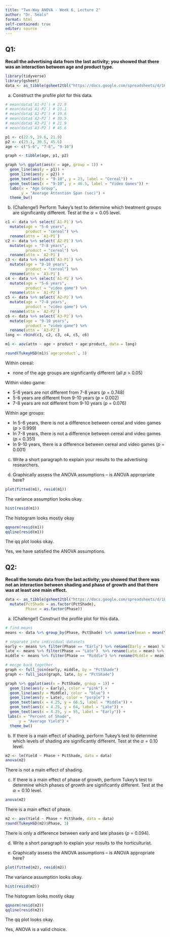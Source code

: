 ```yaml
---
title: "Two-Way ANOVA - Week 6, Lecture 2"
author: "Dr. Seals"
format: html
self-contained: true
editor: source
---
```


## Q1:

**Recall the advertising data from the last activity; you showed that there was an interaction between age and product type.**

```r
library(tidyverse)
library(gsheet)
data <- as_tibble(gsheet2tbl("https://docs.google.com/spreadsheets/d/16_HOSmIBDD9oYY1oBQ5Df6eFH9nT6GgO1UWcbMZNLUo/edit?usp=sharing"))
```

a. Construct the profile plot for this data.

```r
# mean(data$`A1-P1`) # 22.9
# mean(data$`A1-P2`) # 23.1
# mean(data$`A2-P1`) # 19.6
# mean(data$`A2-P2`) # 30.5
# mean(data$`A3-P1`) # 21.9
# mean(data$`A3-P2`) # 45.6

p1 <- c(22.9, 19.6, 21.9)
p2 <- c(23.1, 30.5, 45.6)
age <- c("5-6", "7-8", "9-10")

graph <- tibble(age, p1, p2)

graph %>% ggplot(aes(x = age, group = 1)) +
  geom_line(aes(y = p1)) +
  geom_line(aes(y = p2)) + 
  geom_text(aes(x = "9-10", y = 23, label = "Cereal")) +
  geom_text(aes(x = "9-10", y = 46.5, label = "Video Games")) +
  labs(x = "Age Group",
       y = "Average Attention Span (sec)") + 
  theme_bw()
```

b. (Challenge!) Perform Tukey's test to determine which treatment groups are significantly different. Test at the $\alpha=0.05$ level.

```r
c1 <- data %>% select(`A1-P1`) %>%
  mutate(age = "5-6 years",
         product = "cereal") %>%
  rename(attn = `A1-P1`)
c2 <- data %>% select(`A2-P1`) %>%
  mutate(age = "7-8 years",
         product = "cereal") %>%
  rename(attn = `A2-P1`)
c3 <- data %>% select(`A3-P1`) %>%
  mutate(age = "9-10 years",
         product = "cereal") %>%
  rename(attn = `A3-P1`)
c4 <- data %>% select(`A1-P2`) %>%
  mutate(age = "5-6 years",
         product = "video game") %>%
  rename(attn = `A1-P2`)
c5 <- data %>% select(`A2-P2`) %>%
  mutate(age = "7-8 years",
         product = "video game") %>%
  rename(attn = `A2-P2`)
c6 <- data %>% select(`A3-P2`) %>%
  mutate(age = "9-10 years",
         product = "video game") %>%
  rename(attn = `A3-P2`)
long <- rbind(c1, c2, c3, c4, c5, c6)

m1 <- aov(attn ~ age + product + age:product, data = long)

round(TukeyHSD(m1)$`age:product`, 3)
```
Within cereal: 

- none of the age groups are significantly different (all *p* > 0.05)

Within video game: 

- 5-6 years are not different from 7-8 years (*p* = 0.748)
- 5-6 years are different from 9-10 years (*p* = 0.002)
- 7-8 years are not different from 9-10 years (*p* = 0.076)

Within age groups:

- In 5-6 years, there is not a difference between cereal and video games (*p* > 0.999)
- In 7-8 years, there is not a difference between cereal and video games (*p* = 0.351)
- In 9-10 years, there is a difference between cereal and video games (*p* = 0.001)

c. Write a short paragraph to explain your results to the advertising researchers.

d. Graphically assess the ANOVA assumptions -- is ANOVA appropriate here?

```r
plot(fitted(m1), resid(m1))
```

The variance assumption looks okay.

```r
hist(resid(m1))
```

The histogram looks mostly okay

```r
qqnorm(resid(m1))
qqline(resid(m1)) 
```

The qq plot looks okay.

Yes, we have satisfied the ANOVA assumptions.

## Q2:

**Recall the tomato data from the last activity; you showed that there was not an interaction between shading and phase of growth and that there was at least one main effect.**

```r
data <- as_tibble(gsheet2tbl("https://docs.google.com/spreadsheets/d/1kUxXje3cTl_PZFQcg8FvESo34UuGNwm1GrKGc4HN0_A/edit?usp=sharing")) %>%
  mutate(PctShade = as.factor(PctShade),
         Phase = as.factor(Phase))
```

a.  (Challenge!) Construct the profile plot for this data.

```r
# find means
means <- data %>% group_by(Phase, PctShade) %>% summarize(mean = mean(Yield)) %>% ungroup()

# separate into individual datasets
early <- means %>% filter(Phase == "Early") %>% rename(Early = mean) %>% select(-Phase)
late <- means %>% filter(Phase == "Late")  %>% rename(Late = mean) %>% select(-Phase)
middle <- means %>% filter(Phase == "Middle") %>% rename(Middle = mean) %>% select(-Phase)

# merge back together
graph <- full_join(early, middle, by = "PctShade")
graph <- full_join(graph, late, by = "PctShade") 

graph %>% ggplot(aes(x = PctShade, group = 1)) +
  geom_line(aes(y = Early), color = "pink") +
  geom_line(aes(y = Middle), color = "blue") + 
  geom_line(aes(y = Late), color = "purple") + 
  geom_text(aes(x = 4.25, y = 66.5, label = "Middle")) +
  geom_text(aes(x = 4.25, y = 64, label = "Late")) +
  geom_text(aes(x = 4.25, y = 55, label = "Early")) +
 labs(x = "Percent of Shade",
      y = "Average Yield") +
  theme_bw()
```

b. If there is a main effect of shading, perform Tukey's test to determine which levels of shading are significantly different. Test at the $\alpha=0.10$ level.

```r
m2 <- lm(Yield ~ Phase + PctShade, data = data)
anova(m2)
```

There is not a main effect of shading.

c.  If there is a main effect of phase of growth, perform Tukey's test to determine which phases of growth are significantly different. Test at the $\alpha=0.10$ level.

```r
anova(m2)
```

There is a main effect of phase.

```r
m2 <- aov(Yield ~ Phase + PctShade, data = data)
round(TukeyHSD(m2)$Phase, 3)
```

There is only a difference between early and late phases (*p* = 0.094).

d. Write a short paragraph to explain your results to the horticulturist. 

e. Graphically assess the ANOVA assumptions -- is ANOVA appropriate here?


```r
plot(fitted(m2), resid(m2))
```

The variance assumption looks okay.

```r
hist(resid(m2))
```

The histogram looks mostly okay

```r
qqnorm(resid(m2))
qqline(resid(m2)) 
```

The qq plot looks okay.

Yes, ANOVA is a valid choice.
